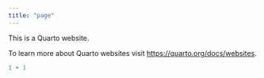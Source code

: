 ---
title: "page"
---

This is a Quarto website.

To learn more about Quarto websites visit <https://quarto.org/docs/websites>.

```{r}
1 + 1
```
